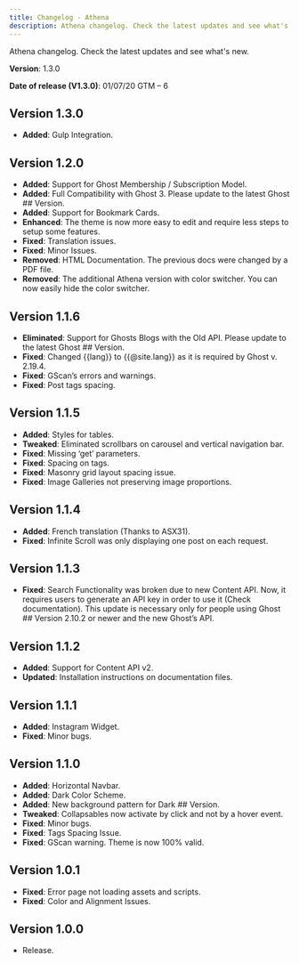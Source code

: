 ```yaml
---
title: Changelog - Athena
description: Athena changelog. Check the latest updates and see what's new.
---
```


Athena changelog. Check the latest updates and see what's new.

**Version**: 1.3.0

**Date of release (V1.3.0)**: 01/07/20 GTM – 6

## Version 1.3.0

- **Added**: Gulp Integration.

## Version 1.2.0

- **Added**: Support for Ghost Membership / Subscription Model.
- **Added**: Full Compatibility with Ghost 3. Please update to the latest Ghost ## Version.
- **Added**: Support for Bookmark Cards.
- **Enhanced**: The theme is now more easy to edit and require less steps to setup some features.
- **Fixed**: Translation issues.
- **Fixed**: Minor Issues.
- **Removed**: HTML Documentation. The previous docs were changed by a PDF file.
- **Removed**: The additional Athena version with color switcher. You can now easily hide the color switcher.

## Version 1.1.6

- **Eliminated**: Support for Ghosts Blogs with the Old API. Please update to the latest Ghost ## Version.
- **Fixed**: Changed {{lang}} to {{@site.lang}} as it is required by Ghost v. 2.19.4.
- **Fixed**: GScan’s errors and warnings.
- **Fixed**: Post tags spacing.

## Version 1.1.5

- **Added**: Styles for tables.
- **Tweaked**: Eliminated scrollbars on carousel and vertical navigation bar.
- **Fixed**: Missing ‘get’ parameters.
- **Fixed**: Spacing on tags.
- **Fixed**: Masonry grid layout spacing issue.
- **Fixed**: Image Galleries not preserving image proportions.

## Version 1.1.4

- **Added**: French translation (Thanks to ASX31).
- **Fixed**: Infinite Scroll was only displaying one post on each request.

## Version 1.1.3

- **Fixed**: Search Functionality was broken due to new Content API. Now, it requires users to generate an API key in order to use it (Check documentation). This update is necessary only for people using Ghost ## Version 2.10.2 or newer and the new Ghost’s API.

## Version 1.1.2

- **Added**: Support for Content API v2.
- **Updated**: Installation instructions on documentation files.

## Version 1.1.1

- **Added**: Instagram Widget.
- **Fixed**: Minor bugs.

## Version 1.1.0

- **Added**: Horizontal Navbar.
- **Added**: Dark Color Scheme.
- **Added**: New background pattern for Dark ## Version.
- **Tweaked**: Collapsables now activate by click and not by a hover event.
- **Fixed**: Minor bugs.
- **Fixed**: Tags Spacing Issue.
- **Fixed**: GScan warning. Theme is now 100% valid.

## Version 1.0.1

- **Fixed**: Error page not loading assets and scripts.
- **Fixed**: Color and Alignment Issues.

## Version 1.0.0

- Release.
